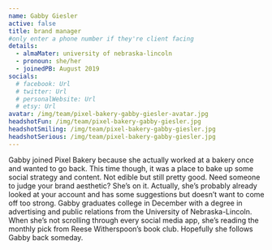 ```yaml
---
name: Gabby Giesler
active: false
title: brand manager
#only enter a phone number if they're client facing
details:
  - almaMater: university of nebraska-lincoln
  - pronoun: she/her
  - joinedPB: August 2019
socials:
  # facebook: Url
  # twitter: Url
  # personalWebsite: Url
  # etsy: Url
avatar: /img/team/pixel-bakery-gabby-giesler-avatar.jpg
headshotFun: /img/team/pixel-bakery-gabby-giesler.jpg
headshotSmiling: /img/team/pixel-bakery-gabby-giesler.jpg
headshotSerious: /img/team/pixel-bakery-gabby-giesler.jpg
---
```

Gabby joined Pixel Bakery because she actually worked at a bakery once and wanted to go back. This time though, it was a place to bake up some social strategy and content. Not edible but still pretty good. Need someone to judge your brand aesthetic? She’s on it. Actually, she’s probably already looked at your account and has some suggestions but doesn’t want to come off too strong. Gabby graduates college in December with a degree in advertising and public relations from the University of Nebraska-Lincoln. When she’s not scrolling through every social media app, she’s reading the monthly pick from Reese Witherspoon’s book club. Hopefully she follows Gabby back someday. 
